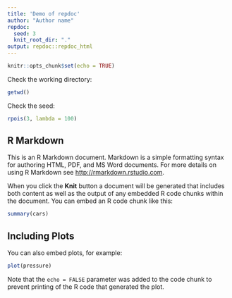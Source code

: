 ```yaml
---
title: 'Demo of repdoc'
author: "Author name"
repdoc:
  seed: 3
  knit_root_dir: "."
output: repdoc::repdoc_html
---
```


```r
knitr::opts_chunk$set(echo = TRUE)
```

Check the working directory:

```r
getwd()
```

Check the seed:

```r
rpois(3, lambda = 100)
```

## R Markdown

This is an R Markdown document. Markdown is a simple formatting syntax for authoring HTML, PDF, and MS Word documents. For more details on using R Markdown see <http://rmarkdown.rstudio.com>.

When you click the **Knit** button a document will be generated that includes both content as well as the output of any embedded R code chunks within the document. You can embed an R code chunk like this:

```r
summary(cars)
```

## Including Plots

You can also embed plots, for example:

```r
plot(pressure)
```

Note that the `echo = FALSE` parameter was added to the code chunk to prevent printing of the R code that generated the plot.
